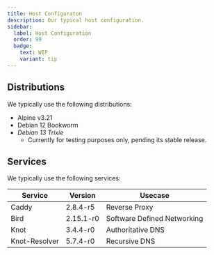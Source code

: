---
title: Host Configuraton
description: Our typical host configuration.
sidebar:
  label: Host Configuration
  order: 99
  badge:
    text: WIP
    variant: tip
---

## Distributions

We typically use the following distributions:

- Alpine v3.21
- Debian 12 Bookworm
- *Debian 13 Trixie*
  - Currently for testing purposes only, pending its stable release.

## Services

We typically use the following services:

| Service | Version | Usecase |
| --- | --- | --- |
| Caddy | 2.8.4-r5 | Reverse Proxy |
| Bird | 2.15.1-r0 | Software Defined Networking |
| Knot | 3.4.4-r0 | Authoritative DNS |
| Knot-Resolver | 5.7.4-r0 | Recursive DNS |

